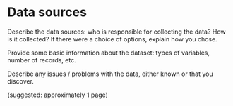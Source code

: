 # Data sources

Describe the data sources: who is responsible for collecting the data? How is it collected? If there were a choice of options, explain how you chose.

Provide some basic information about the dataset: types of variables, number of records, etc.

Describe any issues / problems with the data, either known or that you discover.

(suggested: approximately 1 page)